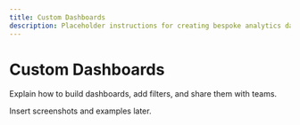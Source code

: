 ```yaml
---
title: Custom Dashboards
description: Placeholder instructions for creating bespoke analytics dashboards.
---
```


# Custom Dashboards

Explain how to build dashboards, add filters, and share them with teams.

Insert screenshots and examples later.
